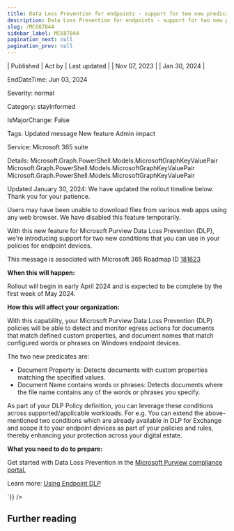 ```yaml
---
title: Data Loss Prevention for endpoints - support for two new predicates
description: Data Loss Prevention for endpoints - support for two new predicates
slug: /MC687844
sidebar_label: MC687844
pagination_next: null
pagination_prev: null
---
```



| Published | Act by | Last updated |
| Nov 07, 2023 |  | Jan 30, 2024 |

EndDateTime: Jun 03, 2024

Severity: normal

Category: stayInformed

IsMajorChange: False

Tags: Updated message New feature Admin impact

Service: Microsoft 365 suite

Details: Microsoft.Graph.PowerShell.Models.MicrosoftGraphKeyValuePair Microsoft.Graph.PowerShell.Models.MicrosoftGraphKeyValuePair Microsoft.Graph.PowerShell.Models.MicrosoftGraphKeyValuePair

<div dangerouslySetInnerHTML={{__html:`
<p style="">Updated January 30, 2024: We have updated the rollout timeline below. Thank you for your patience.</p><p style="">Users may have been unable to download files from various web apps using any web browser. We have disabled this feature temporarily.&nbsp;</p><p style="">With this new feature for Microsoft Purview Data Loss Prevention (DLP), we're introducing support for two new conditions that you can use in your policies for endpoint devices.</p>
<p>This message is associated with Microsoft 365 Roadmap ID <a href="https://www.microsoft.com/microsoft-365/roadmap?filters=&amp;searchterms=181623" target="_blank">181623</a></p>
<p><b>When this will happen:</b></p><p>Rollout will begin in early April 2024 and is expected to be complete by the first week of May 2024.</p>

<p><b>How this will affect your organization:</b></p>

<p>With this capability, your Microsoft Purview Data Loss Prevention (DLP) policies will be able to detect and monitor egress actions for documents that match defined custom properties, and document names that match configured words or phrases on Windows endpoint devices.  
</p><p>The two new predicates are:
</p><ul><li>Document Property is: Detects documents with custom properties matching the specified values.
</li><li>Document Name contains words or phrases: Detects documents where the file name contains any of the words or phrases you specify.</li></ul><p>As part of your DLP Policy definition, you can leverage these conditions across supported/applicable workloads. For e.g. You can extend the above-mentioned two conditions which are already available in DLP for Exchange and scope it to your endpoint devices as part of your policies and rules, thereby enhancing your protection across your digital estate.</p>
<p><b>What you need to do to prepare:</b></p>
<p>Get started with Data Loss Prevention in the <a href="https://compliance.microsoft.com/" target="_blank">Microsoft Purview compliance portal.</a></p><p> 
</p><p>Learn more: <a href="https://learn.microsoft.com/purview/dlp-policy-reference?view=o365-worldwide#conditions-devices-supports" target="_blank">Using Endpoint DLP</a></p>
`}} />

## Further reading
